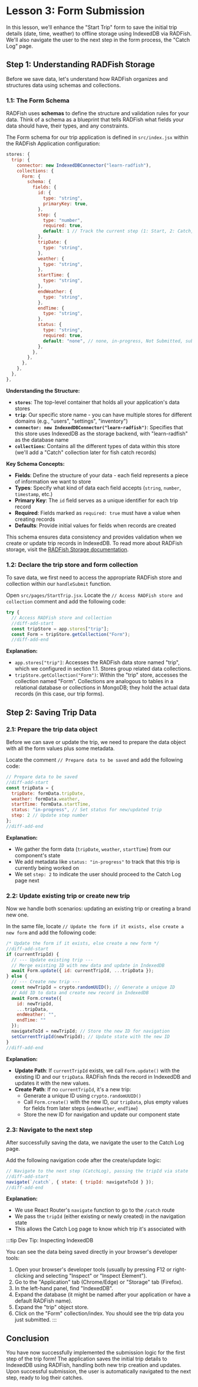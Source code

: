 # Lesson 3: Form Submission

In this lesson, we'll enhance the "Start Trip" form to save the initial trip details (date, time, weather) to offline storage using IndexedDB via RADFish. We'll also navigate the user to the next step in the form process, the "Catch Log" page.

## Step 1: Understanding RADFish Storage

Before we save data, let's understand how RADFish organizes and structures data using schemas and collections.

### 1.1: The Form Schema

RADFish uses **schemas** to define the structure and validation rules for your data. Think of a schema as a blueprint that tells RADFish what fields your data should have, their types, and any constraints.

The Form schema for our trip application is defined in `src/index.jsx` within the RADFish Application configuration:

```jsx title="src/index.jsx" showLineNumbers=20
stores: {
  trip: {
    connector: new IndexedDBConnector("learn-radfish"),
    collections: {
      Form: {
        schema: {
          fields: {
            id: {
              type: "string",
              primaryKey: true,
            },
            step: {
              type: "number",
              required: true,
              default: 1 // Track the current step (1: Start, 2: Catch, 3: End, 4: Review)
            },
            tripDate: {
              type: "string",
            },
            weather: {
              type: "string",
            },
            startTime: {
              type: "string",
            },
            endWeather: {
              type: "string",
            },
            endTime: {
              type: "string",
            },
            status: {
              type: "string",
              required: true,
              default: "none", // none, in-progress, Not Submitted, submitted
            },
          },
        },
      },
    },
  },
},
```

**Understanding the Structure:**

- **`stores`**: The top-level container that holds all your application's data stores
- **`trip`**: Our specific store name - you can have multiple stores for different domains (e.g., "users", "settings", "inventory")
- **`connector: new IndexedDBConnector("learn-radfish")`**: Specifies that this store uses IndexedDB as the storage backend, with "learn-radfish" as the database name
- **`collections`**: Contains all the different types of data within this store (we'll add a "Catch" collection later for fish catch records)

**Key Schema Concepts:**

- **Fields**: Define the structure of your data - each field represents a piece of information we want to store
- **Types**: Specify what kind of data each field accepts (`string`, `number`, `timestamp`, etc.)
- **Primary Key**: The `id` field serves as a unique identifier for each trip record
- **Required**: Fields marked as `required: true` must have a value when creating records
- **Defaults**: Provide initial values for fields when records are created

This schema ensures data consistency and provides validation when we create or update trip records in IndexedDB. To read more about RADFish storage, visit the [RADFish Storage documentation](https://nmfs-radfish.github.io/radfish/design-system/storage).

### 1.2: Declare the trip store and form collection

To save data, we first need to access the appropriate RADFish store and collection within our `handleSubmit` function.

Open `src/pages/StartTrip.jsx`. Locate the `// Access RADFish store and collection` comment and add the following code:

```jsx title="src/pages/StartTrip.jsx" showLineNumbers=202
try {
  // Access RADFish store and collection
  //diff-add-start
  const tripStore = app.stores["trip"];
  const Form = tripStore.getCollection("Form");
  //diff-add-end
```

**Explanation:**

- `app.stores["trip"]`: Accesses the RADFish data store named "trip", which we configured in section 1.1. Stores group related data collections.
- `tripStore.getCollection("Form")`: Within the "trip" store, accesses the collection named "Form". Collections are analogous to tables in a relational database or collections in MongoDB; they hold the actual data records (in this case, our trip forms).

## Step 2: Saving Trip Data

### 2.1: Prepare the trip data object

Before we can save or update the trip, we need to prepare the data object with all the form values plus some metadata. 

Locate the comment `// Prepare data to be saved` and add the following code:

```jsx title="src/pages/StartTrip.jsx" showLineNumbers=209
// Prepare data to be saved
//diff-add-start
const tripData = {
  tripDate: formData.tripDate,
  weather: formData.weather,
  startTime: formData.startTime,
  status: "in-progress", // Set status for new/updated trip
  step: 2 // Update step number
};
//diff-add-end
```

**Explanation:**

- We gather the form data (`tripDate`, `weather`, `startTime`) from our component's state
- We add metadata like `status: "in-progress"` to track that this trip is currently being worked on
- We set `step: 2` to indicate the user should proceed to the Catch Log page next

### 2.2: Update existing trip or create new trip

Now we handle both scenarios: updating an existing trip or creating a brand new one.

In the same file, locate `// Update the form if it exists, else create a new form` and add the following code:

```jsx title="src/pages/StartTrip.jsx" showLineNumbers=218
/* Update the form if it exists, else create a new form */
//diff-add-start
if (currentTripId) {
  // --- Update existing trip ---
  // Merge existing ID with new data and update in IndexedDB
  await Form.update({ id: currentTripId, ...tripData });
} else {
  // --- Create new trip ---
  const newTripId = crypto.randomUUID(); // Generate a unique ID
  // Add ID to data and create new record in IndexedDB
  await Form.create({ 
    id: newTripId, 
    ...tripData, 
    endWeather: "", 
    endTime: "" 
  });
  navigateToId = newTripId; // Store the new ID for navigation
  setCurrentTripId(newTripId); // Update state with the new ID
}
//diff-add-end
```

**Explanation:**

- **Update Path**: If `currentTripId` exists, we call `Form.update()` with the existing ID and our `tripData`. RADFish finds the record in IndexedDB and updates it with the new values.
- **Create Path**: If no `currentTripId`, it's a new trip:
  - Generate a unique ID using `crypto.randomUUID()`
  - Call `Form.create()` with the new ID, our `tripData`, plus empty values for fields from later steps (`endWeather`, `endTime`)
  - Store the new ID for navigation and update our component state

### 2.3: Navigate to the next step

After successfully saving the data, we navigate the user to the Catch Log page.

Add the following navigation code after the create/update logic:

```jsx title="src/pages/StartTrip.jsx" showLineNumbers=233
// Navigate to the next step (CatchLog), passing the tripId via state
//diff-add-start
navigate(`/catch`, { state: { tripId: navigateToId } });
//diff-add-end
```

**Explanation:**

- We use React Router's `navigate` function to go to the `/catch` route
- We pass the `tripId` (either existing or newly created) in the navigation state
- This allows the Catch Log page to know which trip it's associated with

:::tip Dev Tip: Inspecting IndexedDB

You can see the data being saved directly in your browser's developer tools:

1. Open your browser's developer tools (usually by pressing F12 or right-clicking and selecting "Inspect" or "Inspect Element").
2. Go to the "Application" tab (Chrome/Edge) or "Storage" tab (Firefox).
3. In the left-hand panel, find "IndexedDB".
4. Expand the database (it might be named after your application or have a default RADFish name).
5. Expand the "trip" object store.
6. Click on the "Form" collection/index. You should see the trip data you just submitted.
:::

## Conclusion

You have now successfully implemented the submission logic for the first step of the trip form! The application saves the initial trip details to IndexedDB using RADFish, handling both new trip creation and updates. Upon successful submission, the user is automatically navigated to the next step, ready to log their catches.
